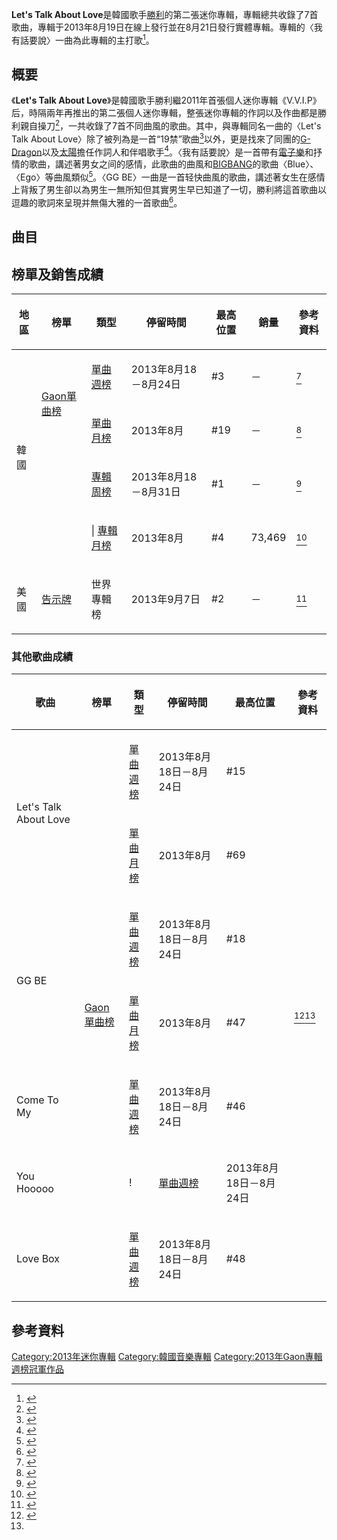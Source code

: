 {{Infobox album
| Name = Let's Talk About Love
| Type = 迷你專輯
| Artist = [[勝利_(歌手)|勝利]]
| Cover = 勝利 - Let's Talk About Love.jpg
| Released = {{Start date|2013|8|19}}（線上發行）<br>{{Start date|2013|8|21}}（實體）
| Recorded = 2012-2013年於[[首爾|首爾]]YG Studio
| Genre = [[韓國流行音樂|K-pop]]、[[嘻哈|嘻哈]]、[[R&B|R&B]]
| Length = 24:46
| Label = [[YG娛樂|YG娛樂]]
| Producer = 勝利
| Last album = [[V.V.I.P|V.V.I.P]]<br>（2011年）
| This album = {{nowrap|'''Let's Talk About Love'''<br>（2013年）}}
| Next album = 
| Misc =
{{External music video|Type=ep|{{nowrap|{{YouTube|Yki3X1pG3ZE|GOTTA TALK TO U}}}}}}
}}
'''Let's Talk About Love'''是韓國歌手[[勝利_(歌手)|勝利]]的第二張迷你專輯，專輯總共收錄了7首歌曲，專輯于2013年8月19日在線上發行並在8月21日發行實體專輯。專輯的〈我有話要說〉一曲為此專輯的主打歌<ref>{{cite web|url=http://store.warnermusic.com.tw/node/532|title=韓國流行天團【BIGBANG】賀出道七週年 老么SEUNGRI出「輯」勝利感謝台灣歌迷|work=warner|date=2013-08-28|access-date=2016-08-19|archive-url=https://web.archive.org/web/20180214042642/http://store.warnermusic.com.tw/node/532|archive-date=2018-02-14|dead-url=yes}}</ref>。

== 概要 ==
《'''Let's Talk About Love'''》是韓國歌手勝利繼2011年首張個人迷你專輯《V.V.I.P》后，時隔兩年再推出的第二張個人迷你專輯，整張迷你專輯的作詞以及作曲都是勝利親自操刀<ref>{{cite web|url=http://www.youmaker.com/video/svb5-090c2d8855924a54b9b6cec124f8ef4a.html.BigBang%E5%8B%9D%E5%88%A9-%E6%9C%80%E6%84%9F%E8%AC%9DGD-%E5%89%8D%E5%A5%B3%E5%8F%8B%E5%8A%88%E8%85%BF%E7%8D%B2%E9%9D%88%E6%84%9F.html|title=BigBang勝利：最感謝GD 前女友劈腿獲靈感|work=youmaker|date=2013-08-29|accessdate=2016-08-19|archive-date=2019-02-17|archive-url=https://web.archive.org/web/20190217011417/http://www.youmaker.com/video/svb5-090c2d8855924a54b9b6cec124f8ef4a.html.BigBang%E5%8B%9D%E5%88%A9-%E6%9C%80%E6%84%9F%E8%AC%9DGD-%E5%89%8D%E5%A5%B3%E5%8F%8B%E5%8A%88%E8%85%BF%E7%8D%B2%E9%9D%88%E6%84%9F.html|dead-url=no}}</ref>，一共收錄了7首不同曲風的歌曲。其中，與專輯同名一曲的〈Let's Talk About Love〉除了被列為是一首“19禁”歌曲<ref>{{cite web|url=http://www.ygfamily.com/artist/Network_Info.asp?IDX=2783&Page=2&n2PageSize=9&LANGDIV=C&ATYPE=2&ARTIDX=17|title=胜利即将SOLO回归 “19禁”破格预告片公开|work=YG ENTERTAINMENT|date=2013-08-16|accessdate=2016-08-19|archive-date=2019-02-17|archive-url=https://web.archive.org/web/20190217011417/http://www.ygfamily.com/artist/Network_Info.asp?IDX=2783&Page=2&n2PageSize=9&LANGDIV=C&ATYPE=2&ARTIDX=17|dead-url=no}}</ref>以外，更是找來了同團的[[G-Dragon|G-Dragon]]以及[[太陽_(歌手)|太陽]]擔任作詞人和伴唱歌手<ref>{{cite web|url=http://www.4hw.com.cn/new/yule/36584.html|title=BigBang胜利回归专辑Lets talk about love宣传写真曝光 8月12日正式发行|work=四海网|date=2013-08-12}}{{Dead link|date=2018年8月 |bot=InternetArchiveBot |fix-attempted=yes }}</ref>。〈我有話要說〉是一首帶有[[電子樂|電子樂]]和抒情的歌曲，講述著男女之间的感情，此歌曲的曲風和[[BIGBANG|BIGBANG]]的歌曲〈Blue〉、〈Ego〉等曲風類似<ref>{{cite web|url=http://www.allkpop.com/review/2013/09/single-review-seungri-gotta-talk-to-u|title=[Single Review] Seungri 'Gotta Talk to U'|work=allkpop|date=2013-09-03|access-date=2016-08-19|archive-url=https://web.archive.org/web/20160731152332/http://www.allkpop.com/review/2013/09/single-review-seungri-gotta-talk-to-u|archive-date=2016-07-31|dead-url=yes}}</ref>。〈GG BE〉一曲是一首轻快曲風的歌曲，講述著女生在感情上背叛了男生卻以為男生一無所知但其實男生早已知道了一切，勝利將這首歌曲以逗趣的歌詞來呈現并無傷大雅的一首歌曲<ref>{{cite web|url=http://www.allkpop.com/article/2013/08/seungri-reveals-gg-be-is-based-on-his-own-love-experience-with-a-girl-who-hurt-him|title=Seungri reveals "GG BE" is based on his own love experience with a girl who hurt him|work=allkpop|date=2013-08-14|5=|accessdate=2016-08-19|archive-date=2016-08-26|archive-url=https://web.archive.org/web/20160826031825/http://www.allkpop.com/article/2013/08/seungri-reveals-gg-be-is-based-on-his-own-love-experience-with-a-girl-who-hurt-him|dead-url=no}}</ref>。
== 曲目 ==
{{Track listing
| collapsed = no
| headline =全部版本<ref>{{cite web|url=https://itunes.apple.com/us/album/2nd-mini-album-lets-talk-about/id689604589|title=2nd Mini Album 'Let's Talk About Love' - EP|work=itunes|date=2013-08-19|accessdate=2016-08-19|archive-date=2016-11-16|archive-url=https://web.archive.org/web/20161116221505/https://itunes.apple.com/us/album/2nd-mini-album-lets-talk-about/id689604589|dead-url=no}}</ref>
| extra_column =
| total_length = 24:46
| all_writing =
| all_lyrics =
| all_music =
| title1 = Let's Talk About Love
| lyrics1 = [[勝利_(歌手)|勝利]]、[[G-Dragon|G-Dragon]]、[[太陽_(歌手)|太陽]]
| music1 = 勝利、G-Dragon、함승천、 강욱진、太陽
| length1 = 3:26
| title2 = '''我有話要說 （{{lang|ko|할 말 있어요}}；{{lang|en|Gotta Talk To U}}）'''
| lyrics2 = 勝利
| music2 = 勝利、함승천、 강욱진
| length2 = 3:35
| title3 = GG BE（feat. [[Jennie_(韓國歌手)|Jennie Kim]] of [[BLACKPINK|BLACKPINK]]）
| lyrics3 = 勝利
| music3 = 勝利、崔弼强
| length3 = 3:37
| title4 = Come To My（{{lang|ko|그 딴 거 없어}}）
| lyrics4 = 勝利
| music4 = 勝利、崔弼强
| length4 = 3:38
| title5 = You Hooooo!!!
| lyrics5 = 勝利
| music5 = 勝利、함승천、강욱진
| length5 = 3:39
| title6 = Love Box
| lyrics6 = 勝利
| music6 = 勝利、함승천、강욱진
| length6 = 3:27
| title7 = 我有話要說 (Hard Remix Ver.)
| lyrics7 = 勝利
| music7 = 勝利、함승천、강욱진
| length7 = 4:44
}}

== 榜單及銷售成績 ==
{| class="wikitable" style="text-align:center; width:800px"
|-
!地區!!榜單!!類型!!停留時間!!最高位置!!銷量!!參考資料
|-
| rowspan=4|韓國
| rowspan=2|[[Gaon單曲榜|Gaon單曲榜]] || [[2013年Gaon單曲冠軍作品列表|單曲週榜]] || 2013年8月18－8月24日 || #3 || － || <ref>{{cite web|url=http://www.gaonchart.co.kr/main/section/chart/online.gaon?nationGbn=T&serviceGbn=ALL&targetTime=35&hitYear=2013&termGbn=week|title=2013년 35주차 Digital Chart|work=Gaon Single Charts|accessdate=2013-08-18|language=ko|archive-date=2015-03-04|archive-url=https://web.archive.org/web/20150304013858/http://www.gaonchart.co.kr/main/section/chart/online.gaon?nationGbn=T&serviceGbn=ALL&targetTime=35&hitYear=2013&termGbn=week|dead-url=no}}</ref>
|-
| [[2013年Gaon單曲冠軍作品列表|單曲月榜]] || 2013年8月 || #19 || － || <ref name="#5">{{cite web|url=http://www.gaonchart.co.kr/main/section/chart/online.gaon?nationGbn=T&serviceGbn=ALL&targetTime=08&hitYear=2013&termGbn=month|title=2013년 08월 Digital Chart|work=Gaon Single Charts|accessdate=2013-08-01|language=ko|archive-date=2020-09-13|archive-url=https://web.archive.org/web/20200913160405/http://gaonchart.co.kr/main/section/chart/online.gaon?nationGbn=T&serviceGbn=all&targetTime=08&hitYear=2013&termGbn=month|dead-url=no}}</ref>
|-
| rowspan=2|{{link-en|Gaon專輯榜|Gaon Album Chart}} || [[2013年Gaon專輯冠軍作品列表|專輯周榜]] || 2013年8月18－8月31日 || #1 || － || <ref>{{cite web|url=http://www.gaonchart.co.kr/main/section/chart/album.gaon?nationGbn=T&serviceGbn=&targetTime=35&hitYear=2013&termGbn=week|title=2013년 35&36주차 Album Chart|work=Gaon Album Charts|accessdate=2013-08-18|language=ko|archive-date=2020-07-16|archive-url=https://web.archive.org/web/20200716193111/http://www.gaonchart.co.kr/main/section/chart/album.gaon?nationGbn=T&serviceGbn=&targetTime=35&hitYear=2013&termGbn=week|dead-url=no}}</ref>
|-
| | [[2013年Gaon專輯冠軍作品列表|專輯月榜]] || 2013年8月 || #4 || 73,469 || <ref>{{cite web|url=http://www.gaonchart.co.kr/main/section/chart/album.gaon?nationGbn=T&serviceGbn=&targetTime=08&hitYear=2013&termGbn=month|title=2013년 08월 Album Chart|work=Gaon Album Charts|accessdate=2013-08-01|language=ko|archive-date=2015-02-26|archive-url=https://www.webcitation.org/6WcOGcaTr?url=http://www.gaonchart.co.kr/main/section/chart/album.gaon?nationGbn=T&serviceGbn=&targetTime=08&hitYear=2013&termGbn=month|dead-url=no}}</ref>
|-
| 美國 || [[告示牌|告示牌]] || 世界專輯榜 || 2013年9月7日 || #2 || － || <ref>{{cite web|url=http://www.billboard.com/charts/world-albums/2013-09-07|title=World Albums Chart|publisher=Billboard|accessdate=2013-09-07|archive-date=2019-11-29|archive-url=https://web.archive.org/web/20191129003736/https://www.billboard.com/charts/world-albums/2013-09-07|dead-url=no}}</ref>
|}

===其他歌曲成績===
{| class="wikitable" style="text-align:center; width:800px"
|-
! 歌曲 !! 榜單 !! 類型 !! 停留時間 !! 最高位置 !! 參考資料
|-
|rowspan=2| Let's Talk About Love ||rowspan=7| [[Gaon單曲榜|Gaon單曲榜]] || [[2013年Gaon單曲冠軍作品列表|單曲週榜]] || 2013年8月18日－8月24日 || #15 ||rowspan=16|<ref>{{cite web|url=http://www.gaonchart.co.kr/main/section/chart/online.gaon?nationGbn=T&serviceGbn=ALL&targetTime=35&hitYear=2013&termGbn=week|title=Gaon Digital Single Chart|work=Gaon Single Charts|accessdate=2013-08-18|language=ko|archive-date=2015-03-04|archive-url=https://web.archive.org/web/20150304013858/http://www.gaonchart.co.kr/main/section/chart/online.gaon?nationGbn=T&serviceGbn=ALL&targetTime=35&hitYear=2013&termGbn=week|dead-url=no}}</ref><ref name="#5"/>
|-
| [[2013年Gaon單曲冠軍作品列表|單曲月榜]] || 2013年8月 || #69
|-
|rowspan=2| GG BE || [[2013年Gaon單曲冠軍作品列表|單曲週榜]] || 2013年8月18日－8月24日 || #18
|-
| [[2013年Gaon單曲冠軍作品列表|單曲月榜]] || 2013年8月 || #47
|-
| Come To My || [[2013年Gaon單曲冠軍作品列表|單曲週榜]] || 2013年8月18日－8月24日 || #46
|-
| You Hooooo!!! || [[2013年Gaon單曲冠軍作品列表|單曲週榜]] || 2013年8月18日－8月24日 || #51
|-
| Love Box || [[2013年Gaon單曲冠軍作品列表|單曲週榜]] || 2013年8月18日－8月24日 || #48
|}

== 參考資料 ==
{{reflist|2}}

{{勝利}}
{{Gaon專輯週榜冠軍 (2013年)|2013年8月24日、31日（共2週）}}

[[Category:2013年迷你專輯|Category:2013年迷你專輯]]
[[Category:韓國音樂專輯|Category:韓國音樂專輯]]
[[Category:2013年Gaon專輯週榜冠軍作品|Category:2013年Gaon專輯週榜冠軍作品]]